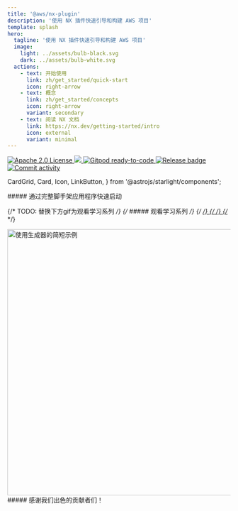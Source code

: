 ```yaml
---
title: '@aws/nx-plugin'
description: '使用 NX 插件快速引导和构建 AWS 项目'
template: splash
hero:
  tagline: '使用 NX 插件快速引导和构建 AWS 项目'
  image:
    light: ../assets/bulb-black.svg
    dark: ../assets/bulb-white.svg
  actions:
    - text: 开始使用
      link: zh/get_started/quick-start
      icon: right-arrow
    - text: 概念
      link: zh/get_started/concepts
      icon: right-arrow
      variant: secondary
    - text: 阅读 NX 文档
      link: https://nx.dev/getting-started/intro
      icon: external
      variant: minimal
---
```




<p class="badges">
  <a href="https://opensource.org/licenses/Apache-2.0">
    <img
      src="https://img.shields.io/badge/License-Apache%202.0-yellowgreen.svg"
      alt="Apache 2.0 License"
    />
  </a>
  <a href="https://codecov.io/gh/awslabs/nx-plugin-for-aws">
    <img src="https://codecov.io/gh/awslabs/nx-plugin-for-aws/graph/badge.svg?token=X27pgFfxuQ" />
  </a>
  <a href="https://gitpod.io/new/?workspaceClass=g1-large#https://github.com/awslabs/nx-plugin-for-aws">
    <img
      src="https://img.shields.io/badge/Gitpod-ready--to--code-blue?logo=gitpod"
      alt="Gitpod ready-to-code"
    />
  </a>
  <a href="https://github.com/awslabs/nx-plugin-for-aws/actions/workflows/ci.yml">
    <img
      src="https://github.com/awslabs/nx-plugin-for-aws/actions/workflows/ci.yml/badge.svg"
      alt="Release badge"
    />
  </a>
  <a href="https://github.com/awslabs/nx-plugin-for-aws/commits/main">
    <img
      src="https://img.shields.io/github/commit-activity/w/awslabs/nx-plugin-for-aws"
      alt="Commit activity"
    />
  </a>
</p>

  CardGrid,
  Card,
  Icon,
  LinkButton,
} from '@astrojs/starlight/components';

<div class='container three-column grid-icons'>
##### 通过完整脚手架应用程序快速启动

<CardGrid className="foo">
  <Card title="为项目添加组件">
    <Icon name="puzzle" size="100px"/>
  </Card>
  <Card title="无缝共享代码与协作">
    <Icon name="seti:bicep" size="100px"/>
  </Card>
  <Card title="按需定制您的项目">
    <Icon name="seti:config" size="100px"/>
  </Card>
</CardGrid>
</div>

<div class='container'>

{/* TODO: 替换下方gif为观看学习系列 */}
{/* ##### 观看学习系列 */}
{/* <a href="/videos/course/overview"> */}
{/* <VideoPlayer link="https://www.youtube.com/watch?v=5u0Ds7wzUeI" /> */}
{/* </a> */}

<div style={{ width: '100%' }}>
  <Image
    style={{ margin: 'auto' }}
    src={websiteGeneratorGif}
    alt="使用生成器的简短示例"
    width="800"
    height="600"
  />
</div>

</div>

<div class="container">
  ##### 感谢我们出色的贡献者们！
  <ContributorList githubRepo="awslabs/nx-plugin-for-aws" />
</div>